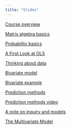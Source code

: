 ```yaml
---
title: "Slides"
---
```


[Course overview](/slides/overview25.qmd)

[Matrix algebra basics](/slides/matrix25.qmd)

[Probability basics](/slides/probability25.qmd)

[A First Look at OLS](/slides/linearmodelfirstlook.qmd)

[Thinking about data](/slides/thinkingdata25.qmd)

[Bivariate model](/slides/bivariate25.qmd)

[Bivariate example](/slides/bivariateexample25.qmd)

<!-- [Multivariate model](multivariate24.qmd) -->

[Prediction methods](/slides/predictionmethods25.qmd) 

[Prediction methods video](https://youtu.be/1KUWg6bATRk)

[A note on inquiry and models](/slides/inquiry25.qmd)

[The Multivariate Model](/slides/multivariate25.qmd)

<!-- [Normality](normality24.qmd) -->

<!-- [Inference](inference24.qmd) -->

<!-- [Model specification](specification24.qmd) -->

<!-- [Dummy variables and interactions](interactions24.qmd) -->

<!-- [Limited dependent variables](limiteddv24.qmd) -->

<!-- [Panel data](panel24.qmd) -->

<!-- [Time Series](time24.qmd) -->

<!-- [Variance](variance24.qmd) -->

<!-- [Instrumental variables](causal24.qmd) -->
